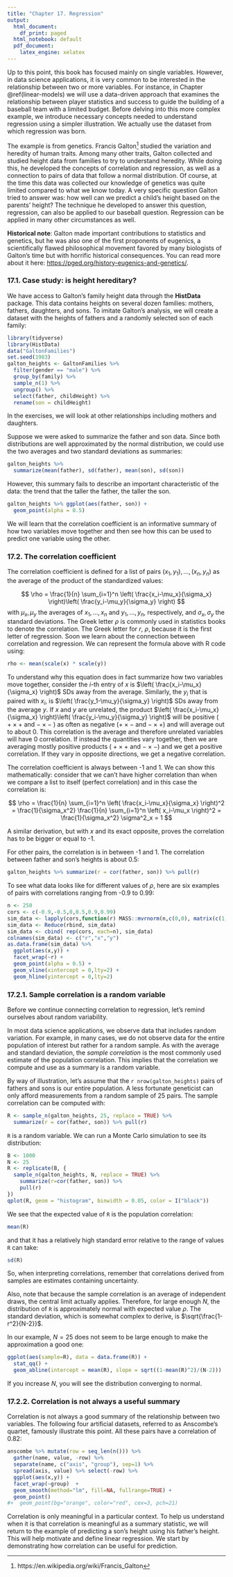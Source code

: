 ```yaml
---
title: "Chapter 17. Regression"
output:
  html_document:
    df_print: paged
  html_notebook: default
  pdf_document:
    latex_engine: xelatex
---
```



Up to this point, this book has focused mainly on single variables. However, in data science applications, it is very common to be interested in the relationship between two or more variables. For instance, in Chapter \@ref(linear-models) we will use a data-driven approach that examines the relationship between player statistics and success to guide the building of a baseball team with a limited budget.  Before delving into this more complex example, we introduce necessary concepts needed to understand regression using a simpler illustration. We actually use the dataset from which regression was born.

The example is from genetics. Francis Galton^[https://en.wikipedia.org/wiki/Francis_Galton] studied the variation and heredity of human traits. Among many other traits, Galton collected and studied height data from families to try to understand heredity. While doing this, he developed the concepts of correlation and regression, as well as a connection to pairs of data that follow a normal distribution. Of course, at the time this data was collected our knowledge of genetics was quite limited compared to what we know today. A very specific question Galton tried to answer was: how well can we predict a child's height based on the parents' height? The technique he developed to answer this question, regression, can also be applied to our baseball question.  Regression can be applied in many other circumstances as well.

__Historical note__: Galton made important contributions to statistics and genetics, but he was also one of the first proponents of eugenics, a scientifically flawed philosophical movement favored by many biologists of Galton's time but with horrific historical consequences. You can read more about it here: [https://pged.org/history-eugenics-and-genetics/](https://pged.org/history-eugenics-and-genetics/).

### 17.1. Case study: is height hereditary?

We have access to Galton's family height data through the __HistData__ package. This data contains heights on several dozen families: mothers, fathers, daughters, and sons. To imitate Galton's analysis, we will create a dataset with the heights of fathers and a randomly selected son of each family: 

```r
library(tidyverse)
library(HistData)
data("GaltonFamilies")
set.seed(1983)
galton_heights <- GaltonFamilies %>%
  filter(gender == "male") %>%
  group_by(family) %>%
  sample_n(1) %>%
  ungroup() %>%
  select(father, childHeight) %>%
  rename(son = childHeight)
```

In the exercises, we will look at other relationships including mothers and daughters.

Suppose we were asked to summarize the father and son data. Since both distributions are well approximated by the normal distribution, we could use the two averages and two standard deviations as summaries:

```r
galton_heights %>% 
  summarize(mean(father), sd(father), mean(son), sd(son))
```

However, this summary fails to describe an important characteristic of the data: the trend that the taller the father, the taller the son. 

```r
galton_heights %>% ggplot(aes(father, son)) + 
  geom_point(alpha = 0.5)
```

We will learn that the correlation coefficient is an informative summary of how two variables move together and then see how this can be used to predict one variable using the other.


### 17.2. The correlation coefficient

The correlation coefficient is defined for a list of pairs $(x_1, y_1), \dots, (x_n,y_n)$ as the average of the product of the standardized values:

$$
\rho = \frac{1}{n} \sum_{i=1}^n \left( \frac{x_i-\mu_x}{\sigma_x} \right)\left( \frac{y_i-\mu_y}{\sigma_y} \right)
$$
with $\mu_x, \mu_y$ the averages of $x_1,\dots, x_n$ and $y_1, \dots, y_n$, respectively, and $\sigma_x, \sigma_y$ the standard deviations. The Greek letter $\rho$ is commonly used in statistics books to denote the correlation. The Greek letter for $r$, $\rho$, because it is the first letter of regression. Soon we learn about the connection between correlation and regression. We can represent the formula above with R code using:

```r
rho <- mean(scale(x) * scale(y))
```

To understand why this equation does in fact summarize how two variables move together, consider the $i$-th entry of $x$ is  $\left( \frac{x_i-\mu_x}{\sigma_x} \right)$ SDs away from the average. Similarly, the $y_i$ that is paired with $x_i$, is $\left( \frac{y_1-\mu_y}{\sigma_y} \right)$ SDs away from the average $y$. If $x$ and $y$ are unrelated, the product $\left( \frac{x_i-\mu_x}{\sigma_x} \right)\left( \frac{y_i-\mu_y}{\sigma_y} \right)$ will be positive ( $+ \times +$ and $- \times -$ ) as often as negative ($+ \times -$ and $- \times +$) and will average out to about 0. This correlation is the average and therefore unrelated variables will have 0 correlation. If instead the quantities vary together, then we are averaging mostly positive products ( $+ \times +$ and $- \times -$) and we get a positive correlation. If they vary in opposite directions, we get a negative correlation. 

The correlation coefficient is always between -1 and 1. We can show this mathematically: consider that we can't have higher correlation than when we compare a list to itself (perfect correlation) and in this case the correlation is:

$$
\rho = \frac{1}{n} \sum_{i=1}^n \left( \frac{x_i-\mu_x}{\sigma_x} \right)^2 = 
\frac{1}{\sigma_x^2} \frac{1}{n} \sum_{i=1}^n \left( x_i-\mu_x \right)^2 = 
\frac{1}{\sigma_x^2} \sigma^2_x = 
1
$$

A similar derivation, but with $x$ and its exact opposite, proves the correlation has to be bigger or equal to -1.

For other pairs, the correlation is in between -1 and 1. The correlation between father and son's heights is about 0.5:

```r
galton_heights %>% summarize(r = cor(father, son)) %>% pull(r)
```

To see what data looks like for different values of $\rho$, here are six examples of pairs with correlations ranging from -0.9 to 0.99:

```r
n <- 250
cors <- c(-0.9,-0.5,0,0.5,0.9,0.99)
sim_data <- lapply(cors,function(r) MASS::mvrnorm(n,c(0,0), matrix(c(1,r,r,1),2,2)))
sim_data <- Reduce(rbind, sim_data)
sim_data <- cbind( rep(cors, each=n), sim_data)
colnames(sim_data) <- c("r","x","y")
as.data.frame(sim_data) %>% 
  ggplot(aes(x,y)) + 
  facet_wrap(~r) + 
  geom_point(alpha = 0.5) +
  geom_vline(xintercept = 0,lty=2) + 
  geom_hline(yintercept = 0,lty=2) 
```


### 17.2.1. Sample correlation is a random variable

Before we continue connecting correlation to regression, let's remind ourselves about random variability.

In most data science applications, we observe data that includes random variation. For example, in many cases, we do not observe data for the entire population of interest but rather for a random sample. As with the average and standard deviation, the *sample correlation* is the most commonly used estimate of the population correlation. This implies that the correlation we compute and use as a summary is a random variable.

By way of illustration, let's assume that the `r nrow(galton_heights)` pairs of fathers and sons is our entire population. A less fortunate geneticist can only afford measurements from a random sample of 25 pairs. The sample correlation can be computed with:

```r
R <- sample_n(galton_heights, 25, replace = TRUE) %>% 
  summarize(r = cor(father, son)) %>% pull(r)
```

`R` is a random variable. We can run a Monte Carlo simulation to see its distribution:

```r
B <- 1000
N <- 25
R <- replicate(B, {
  sample_n(galton_heights, N, replace = TRUE) %>% 
    summarize(r=cor(father, son)) %>% 
    pull(r)
})
qplot(R, geom = "histogram", binwidth = 0.05, color = I("black"))
```

We see that the expected value of `R` is the population correlation:

```r
mean(R)
```

and that it has a relatively high standard error relative to the range of values `R` can take:

```r
sd(R)
```

So, when interpreting correlations, remember that correlations derived from samples are estimates containing uncertainty.

Also, note that because the sample correlation is an average of independent draws, the central limit actually applies. Therefore, for large enough $N$, the distribution of `R` is approximately normal with expected value $\rho$. The standard deviation, which is somewhat complex to derive, is $\sqrt{\frac{1-r^2}{N-2}}$. 

In our example, $N=25$ does not seem to be large enough to make the approximation a good one:

```r
ggplot(aes(sample=R), data = data.frame(R)) + 
  stat_qq() + 
  geom_abline(intercept = mean(R), slope = sqrt((1-mean(R)^2)/(N-2)))
```

If you increase $N$, you will see the distribution converging to normal.

### 17.2.2. Correlation is not always a useful summary

Correlation is not always a good summary of the relationship between two variables. The following four artificial datasets, referred to as Anscombe's quartet, famously illustrate this point. All these pairs have a correlation of 0.82:

```r
anscombe %>% mutate(row = seq_len(n())) %>%
  gather(name, value, -row) %>% 
  separate(name, c("axis", "group"), sep=1) %>%
  spread(axis, value) %>% select(-row) %>%
  ggplot(aes(x,y)) +
  facet_wrap(~group)  +
  geom_smooth(method="lm", fill=NA, fullrange=TRUE) + 
  geom_point()
#+  geom_point(bg="orange", color="red", cex=3, pch=21)
```

Correlation is only meaningful in a particular context. To help us understand when it is that correlation is meaningful as a summary statistic, we will return to the example of predicting a son's height using his father's height. This will help motivate and define linear regression. We start by demonstrating how correlation can be useful for prediction.

